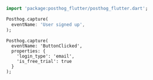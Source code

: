 
```dart
import 'package:posthog_flutter/posthog_flutter.dart';

Posthog.capture(
  eventName: 'User signed up',
);
```

<NamingTip />

<SettingProperties />

```
Posthog.capture(
  eventName: 'ButtonClicked',
  properties: {
    'login_type': 'email',
    'is_free_trial': true
  }
);
```